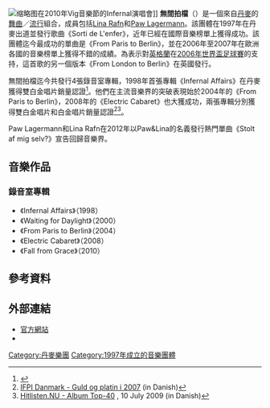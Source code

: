 {{Infobox musical artist
|name=Infernal
|image=Lina Rafn at Danish DJ Awards anno 2007.jpg
|caption=主唱[[Lina_Rafn|Lina Rafn]]在2007年丹麥DJ大獎
|background=group_or_band
|origin={{DEN}}[[哥本哈根|哥本哈根]]
|genre=[[流行音樂|流行]]、[[迪斯可|迪斯可]]、[[舞曲|舞曲]]<small>（2004–現在）</small><br />[[歐陸舞曲|歐陸舞曲]]、[[出神音樂|出神]]<small>（1997–2003）</small>
|years_active=1997–現在
|label=[[FLEX唱片|FLEX唱片]]<small>（1997–2003）</small><br />[[Border_Breakers|Border Breakers]]<small>（2004–現在）</small>
|website=[http://www.infernal.dk infernal.dk]
|current_members=[[Lina_Rafn|Lina Rafn]]<br />[[Paw_Lagermann|Paw Lagermann]]
|past_members=[[Søren_Haahr|Søren Haahr]]
}}

[[File:Paw_Lagermann_on_July_9,_2010.jpg|缩略图]]在2010年Vig音樂節的Infernal演唱會]]
'''無間拍檔'''（{{Lang-en|'''Infernal'''}}）是一個來自[[丹麦|丹麥]]的[[舞曲|舞曲]]／[[流行_(音樂類型)|流行]]組合，成員包括[[Lina_Rafn|Lina Rafn]]和[[Paw_Lagermann|Paw Lagermann]]。該團體在1997年在丹麥出道並發行歌曲《Sorti de L'enfer》，近年已經在國際音樂榜單上獲得成功。該團體迄今最成功的單曲是《From Paris to Berlin》，並在2006年至2007年在歐洲各國的音樂榜單上獲得不錯的成績。為表示對[[英格兰|英格蘭]]在[[2006年世界杯足球赛|2006年世界盃足球賽]]的支持，這首歌的另一個版本《From London to Berlin》在英國發行。

無間拍檔迄今共發行4張錄音室專輯，1998年首張專輯《Infernal Affairs》在丹麥獲得雙白金唱片銷量認證<ref>{{cite web|url=http://news.bbc.co.uk/1/hi/entertainment/6483527.stm|title=BBC NEWS - Entertainment - Talking Shop: Infernal|publisher=|access-date=2017-02-14|archive-date=2009-01-23|archive-url=https://web.archive.org/web/20090123172752/http://news.bbc.co.uk/1/hi/entertainment/6483527.stm|dead-url=no}}</ref>。他們在主流音樂界的突破表現始於2004年的《From Paris to Berlin》，2008年的《Electric Cabaret》也大獲成功，兩張專輯分別獲得雙白金唱片和白金唱片銷量認證<ref>[http://www.ifpi.dk/index.php?pk_menu=255 IFPI Danmark - Guld og platin i 2007] {{Wayback|url=http://www.ifpi.dk/index.php?pk_menu=255 |date=20160128021404 }} (in Danish)</ref><ref>[http://www.hitlisterne.dk/default.asp?w=27&y=2009&list=a40 Hitlisten.NU - Album Top-40] {{Wayback|url=http://www.hitlisterne.dk/default.asp?w=27&y=2009&list=a40 |date=20120226143613 }}, 10 July 2009 (in Danish)</ref>。

Paw Lagermann和Lina Rafn在2012年以Paw&Lina的名義發行熱門單曲《Stolt af mig selv?》宣告回歸音樂界。

== 音樂作品 ==

=== 錄音室專輯 ===
* 《Infernal Affairs》（1998）
* 《Waiting for Daylight》（2000）
* 《From Paris to Berlin》（2004）
* 《Electric Cabaret》（2008）
* 《Fall from Grace》（2010）

== 參考資料 ==
{{Reflist}}

== 外部連結 ==
* [http://www.infernal.dk 官方網站] {{Wayback|url=http://www.infernal.dk/ |date=20050622073530 }}
* {{Discogs artist|artist=Infernal|name=Infernal}}

{{Authority control}}

{{DEFAULTSORT:Infernal}}
[[Category:丹麥樂團|Category:丹麥樂團]]
[[Category:1997年成立的音樂團體|Category:1997年成立的音樂團體]]